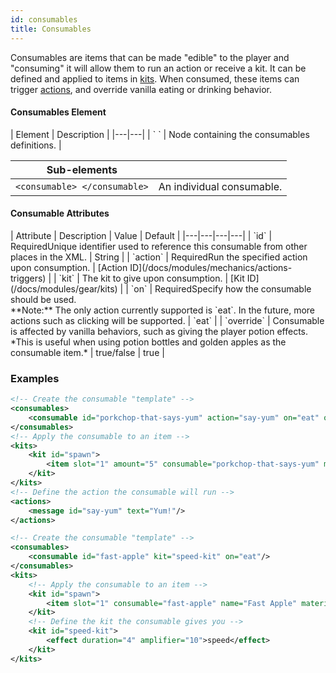 ```yaml
---
id: consumables
title: Consumables
---
```


Consumables are items that can be made "edible" to the player and "consuming" it will allow them to run an action or receive a kit.
It can be defined and applied to items in [kits](/docs/modules/gear/kits).
When consumed, these items can trigger [actions](/docs/modules/mechanics/actions-triggers), and override vanilla eating or drinking behavior.

#### Consumables Element

<div className="table-container">
  | Element | Description |
  |---|---|
  | `<consumables> </consumables>` | Node containing the consumables definitions. |

  | Sub-elements ||
  |---|---|
  | `<consumable> </consumable>` | An individual consumable. |
</div>

#### Consumable Attributes

<div className="table-container">
  | Attribute | Description | Value | Default |
  |---|---|---|---|
  | `id` | <span className="badge badge--danger">Required</span>Unique identifier used to reference this consumable from other places in the XML. | <span className="badge badge--primary">String</span> |
  | `action` | <span className="badge badge--danger">Required</span>Run the specified action upon consumption. | [Action ID](/docs/modules/mechanics/actions-triggers) |
  | `kit` | The kit to give upon consumption. | [Kit ID](/docs/modules/gear/kits) |
  | `on` | <span className="badge badge--danger">Required</span>Specify how the consumable should be used.<br />**Note:** The only action currently supported is `eat`. In the future, more actions such as clicking will be supported. | `eat` |
  | `override` | Consumable is affected by vanilla behaviors, such as giving the player potion effects.<br />*This is useful when using potion bottles and golden apples as the consumable item.* | <span className="badge badge--primary">true/false</span> | true |
</div>

### Examples

```xml
<!-- Create the consumable "template" -->
<consumables>
    <consumable id="porkchop-that-says-yum" action="say-yum" on="eat" override="false"/>
</consumables>
<!-- Apply the consumable to an item -->
<kits>
    <kit id="spawn">
        <item slot="1" amount="5" consumable="porkchop-that-says-yum" material="pork"/>
    </kit>
</kits>
<!-- Define the action the consumable will run -->
<actions>
    <message id="say-yum" text="Yum!"/>
</actions>
```

```xml
<!-- Create the consumable "template" -->
<consumables>
    <consumable id="fast-apple" kit="speed-kit" on="eat"/>
</consumables>
<kits>
    <!-- Apply the consumable to an item -->
    <kit id="spawn">
        <item slot="1" consumable="fast-apple" name="Fast Apple" material="golden apple"/>
    </kit>
    <!-- Define the kit the consumable gives you -->
    <kit id="speed-kit">
        <effect duration="4" amplifier="10">speed</effect>
    </kit>
</kits>
```
